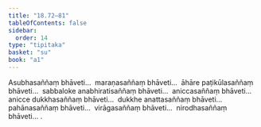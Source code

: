 ```yaml
---
title: "18.72–81"
tableOfContents: false
sidebar:
  order: 14
type: "tipitaka"
basket: "su"
book: "a1"
---
```



<DynamicBreadcrumb />

<Division number="453–462" book="a1" bookNo="15">

<Paragraph number="452" book="a1">
Asubhasaññaṃ bhāveti…  maraṇasaññaṃ bhāveti…  āhāre paṭikūlasaññaṃ bhāveti…  sabbaloke anabhiratisaññaṃ bhāveti…  aniccasaññaṃ bhāveti…  anicce dukkhasaññaṃ bhāveti…  dukkhe anattasaññaṃ bhāveti…  pahānasaññaṃ bhāveti…  virāgasaññaṃ bhāveti…  nirodhasaññaṃ bhāveti… .
</Paragraph>
</Division>